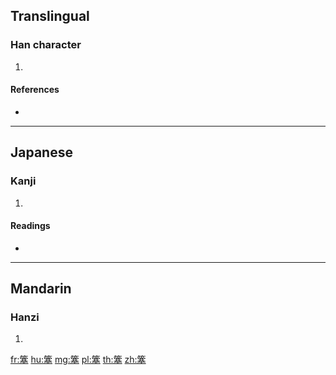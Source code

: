 {{character info/new}}
==Translingual==

===Han character===
{{Han char|rn=118|rad=竹|as=13|sn=19|four=|canj=HJTG}}

# {{defn|Han|sort=竹13}}

====References====
* {{Han ref|kx=0901.480|dkj=26611|dj=1327.100|hdz=53023.080|uh=7C3A|ud=31802}}

----

==Japanese==

===Kanji===
{{ja-kanji|grade=|rs=竹13}}

# {{defn|lang=ja|sort=竹13}}

====Readings====
* {{ja-readings|on=[[さい]] (sai)|kun=[[そご]] (sogo), [[ふだ]] (fuda)|nanori=}}

----

==Mandarin==

===Hanzi===
{{cmn-hanzi|pin=[[sài]] ([[sai4]])|wg=sai<sup>4</sup>}}

# {{defn|lang=cmn|sort=竹13}}

[[fr:簺]]
[[hu:簺]]
[[mg:簺]]
[[pl:簺]]
[[th:簺]]
[[zh:簺]]